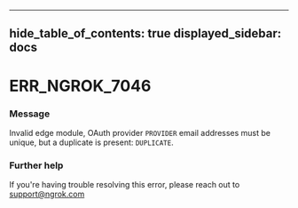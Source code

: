 

---
hide_table_of_contents: true
displayed_sidebar: docs
---


# ERR_NGROK_7046

### Message
Invalid edge module, OAuth provider `PROVIDER` email addresses must be unique, but a duplicate is present: `DUPLICATE`.

<ErrorDetails error="err_ngrok_7046" />



### Further help
If you're having trouble resolving this error, please reach out to [support@ngrok.com](mailto:support@ngrok.com?subject=Help%20with%20ERR_NGROK_7046)

